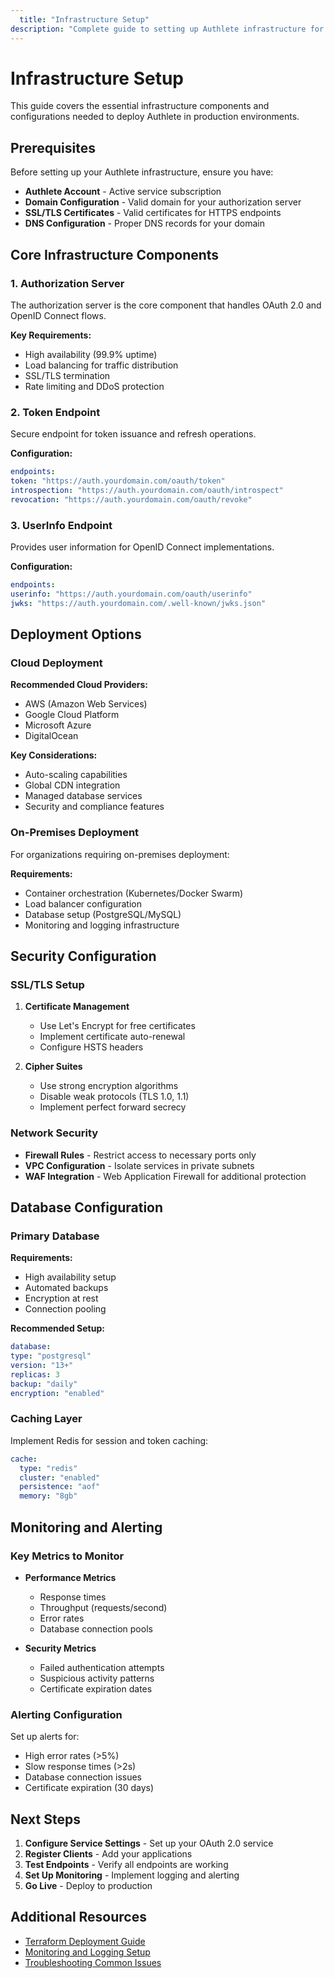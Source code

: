 ```yaml
---
  title: "Infrastructure Setup"
description: "Complete guide to setting up Authlete infrastructure for production deployments"
---
```


# Infrastructure Setup

This guide covers the essential infrastructure components and configurations needed to deploy Authlete in production environments.

## Prerequisites

Before setting up your Authlete infrastructure, ensure you have:

- **Authlete Account** - Active service subscription
- **Domain Configuration** - Valid domain for your authorization server
- **SSL/TLS Certificates** - Valid certificates for HTTPS endpoints
- **DNS Configuration** - Proper DNS records for your domain

## Core Infrastructure Components

### 1. Authorization Server

The authorization server is the core component that handles OAuth 2.0 and OpenID Connect flows.

**Key Requirements:**
  - High availability (99.9% uptime)
- Load balancing for traffic distribution
- SSL/TLS termination
- Rate limiting and DDoS protection

### 2. Token Endpoint

Secure endpoint for token issuance and refresh operations.

**Configuration:**
  ```yaml
endpoints:
  token: "https://auth.yourdomain.com/oauth/token"
  introspection: "https://auth.yourdomain.com/oauth/introspect"
  revocation: "https://auth.yourdomain.com/oauth/revoke"
```

### 3. UserInfo Endpoint

Provides user information for OpenID Connect implementations.

**Configuration:**
  ```yaml
endpoints:
  userinfo: "https://auth.yourdomain.com/oauth/userinfo"
  jwks: "https://auth.yourdomain.com/.well-known/jwks.json"
```

## Deployment Options

### Cloud Deployment

**Recommended Cloud Providers:**
  - AWS (Amazon Web Services)
- Google Cloud Platform
- Microsoft Azure
- DigitalOcean

**Key Considerations:**
  - Auto-scaling capabilities
- Global CDN integration
- Managed database services
- Security and compliance features

### On-Premises Deployment

For organizations requiring on-premises deployment:

**Requirements:**
  - Container orchestration (Kubernetes/Docker Swarm)
- Load balancer configuration
- Database setup (PostgreSQL/MySQL)
- Monitoring and logging infrastructure

## Security Configuration

### SSL/TLS Setup

1. **Certificate Management**
   - Use Let's Encrypt for free certificates
   - Implement certificate auto-renewal
   - Configure HSTS headers

2. **Cipher Suites**
   - Use strong encryption algorithms
   - Disable weak protocols (TLS 1.0, 1.1)
   - Implement perfect forward secrecy

### Network Security

- **Firewall Rules** - Restrict access to necessary ports only
- **VPC Configuration** - Isolate services in private subnets
- **WAF Integration** - Web Application Firewall for additional protection

## Database Configuration

### Primary Database

**Requirements:**
  - High availability setup
- Automated backups
- Encryption at rest
- Connection pooling

**Recommended Setup:**
  ```yaml
database:
  type: "postgresql"
  version: "13+"
  replicas: 3
  backup: "daily"
  encryption: "enabled"
```

### Caching Layer

Implement Redis for session and token caching:

```yaml
cache:
  type: "redis"
  cluster: "enabled"
  persistence: "aof"
  memory: "8gb"
```

## Monitoring and Alerting

### Key Metrics to Monitor

- **Performance Metrics**
  - Response times
  - Throughput (requests/second)
  - Error rates
  - Database connection pools

- **Security Metrics**
  - Failed authentication attempts
  - Suspicious activity patterns
  - Certificate expiration dates

### Alerting Configuration

Set up alerts for:
  - High error rates (>5%)
- Slow response times (>2s)
- Database connection issues
- Certificate expiration (30 days)

## Next Steps

1. **Configure Service Settings** - Set up your OAuth 2.0 service
2. **Register Clients** - Add your applications
3. **Test Endpoints** - Verify all endpoints are working
4. **Set Up Monitoring** - Implement logging and alerting
5. **Go Live** - Deploy to production

## Additional Resources

- [Terraform Deployment Guide](/production/terraform-deployment)
- [Monitoring and Logging Setup](/production/monitoring-logging)
- [Troubleshooting Common Issues](/production/troubleshooting)
